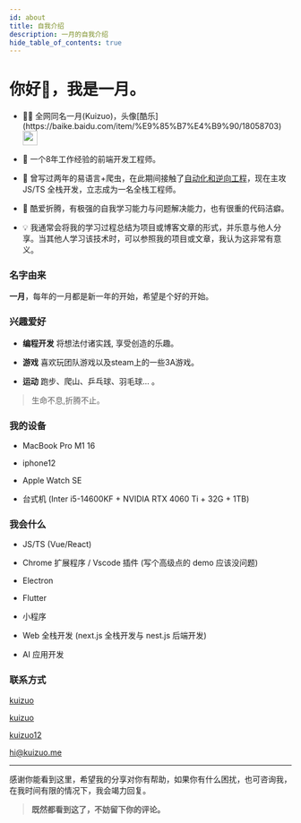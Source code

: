 ```yaml
---
id: about
title: 自我介绍
description: 一月的自我介绍
hide_table_of_contents: true
---
```




# 你好👋，我是一月。

- <p className="inline-flex gap-1">👨‍💻 全网同名一月(Kuizuo)，头像[酷乐](https://baike.baidu.com/item/%E9%85%B7%E4%B9%90/18058703) <img src="/img/logo.webp" width="26" heigth="26" className="rounded-full" /></p>

- 🧑 一个8年工作经验的前端开发工程师。

- 🐛 曾写过两年的易语言+爬虫，在此期间接触了[自动化和逆向工程](/blog/2020-year-end-summary/)，现在主攻 JS/TS 全栈开发，立志成为一名全栈工程师。

- 🤯 酷爱折腾，有极强的⾃我学习能⼒与问题解决能⼒，也有很重的代码洁癖。

- 💡 我通常会将我的学习过程总结为项目或博客文章的形式，并乐意与他人分享。当其他人学习该技术时，可以参照我的项目或文章，我认为这非常有意义。

### 名字由来

**一月**，每年的一月都是新一年的开始，希望是个好的开始。


### 兴趣爱好

- **编程开发** 将想法付诸实践, 享受创造的乐趣。

- **游戏** 喜欢玩团队游戏以及steam上的一些3A游戏。

- **运动** 跑步、爬山、乒乓球、羽毛球... 。



> 生命不息,折腾不止。

### 我的设备

- MacBook Pro M1 16

- iphone12

- Apple Watch SE

- 台式机 (Inter i5-14600KF + NVIDIA RTX 4060 Ti + 32G + 1TB)

### 我会什么

- JS/TS (Vue/React)

- Chrome 扩展程序 / Vscode 插件 (写个高级点的 demo 应该没问题)

- Electron

- Flutter

- 小程序

- Web 全栈开发 (next.js 全栈开发与 nest.js 后端开发)

- AI 应用开发

### 联系方式

<p style={{ display: 'flex', 'align-items': 'center', gap: '0.5rem' }}>
  <Icon icon="ri:github-line" width="20" heigth="20" />
  <a href={social.github.href} target="_blank">kuizuo</a>
</p>

<p style={{ display: 'flex', 'align-items': 'center', gap: '0.5rem' }}>
  <Icon icon="ri:twitter-x-line" width="20" heigth="20" />
  <a href={social.x.href} target="_blank">kuizuo</a>
</p>

<p style={{ display: 'flex', 'align-items': 'center', gap: '0.5rem' }}>
  <Icon icon="ri:wechat-2-line" width="20" heigth="20" />
  <a href={social.wx.href} target="_blank">kuizuo12</a>
</p>

<p style={{ display: 'flex', 'align-items': 'center', gap: '0.5rem' }}>
  <Icon icon="ri:mail-open-line" width="20" heigth="20" />
  <a href={social.email.href} target="_blank">hi@kuizuo.me</a>
</p>



---

感谢你能看到这里，希望我的分享对你有帮助，如果你有什么困扰，也可咨询我，在我时间有限的情况下，我会竭力回复。

> **既然都看到这了，不妨留下你的评论。**

<Comment />
